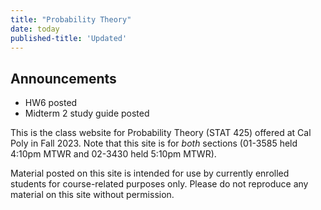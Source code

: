 ```yaml
---
title: "Probability Theory"
date: today
published-title: 'Updated'
---
```


::: callout-note
## Announcements

-   HW6 posted
-   Midterm 2 study guide posted
:::

This is the class website for Probability Theory (STAT 425) offered at Cal Poly in Fall 2023. Note that this site is for *both* sections (01-3585 held 4:10pm MTWR and 02-3430 held 5:10pm MTWR).

Material posted on this site is intended for use by currently enrolled students for course-related purposes only. Please do not reproduce any material on this site without permission.
